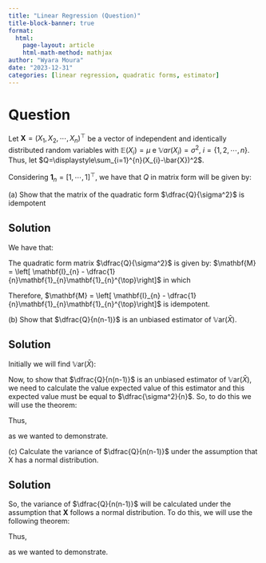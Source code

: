 ```yaml
---
title: "Linear Regression (Question)"
title-block-banner: true
format:
  html:
    page-layout: article
    html-math-method: mathjax
author: "Wyara Moura"
date: "2023-12-31"
categories: [linear regression, quadratic forms, estimator]
---
```


::: hidden

```{=tex}
\usepackage{amsfonts}
\usepackage{dsfont}
\renewcommand{\baselinestretch}{1.2}
\renewcommand{\arraystretch}{1.2}
```
:::

# Question

Let $\mathbf{X} = (X_{1}, X_{2}, \cdots, X_{n})^{\top}$ be a vector of independent and identically distributed random variables with $\mathbb{E}(X_{i})=\mu$ e $\mathbb{V}ar(X_{i})=\sigma^2$, $i=\{1,2,\cdots, n \}$. Thus, let $Q=\displaystyle\sum_{i=1}^{n}(X_{i}-\bar{X})^2$.

Considering $\mathbf{1}_{n}=[1, \cdots, 1]^{\top}$, we have that $Q$ in matrix form will be given by:

\begin{equation*}
\begin{array}{rclllll}
Q & = & \displaystyle\sum_{i=1}^{n}(X_{i}-\bar{X})^2 & = & (\mathbf{X} - \mathbf{1}_{n}\bar{X})^{\top}(\mathbf{X} - \mathbf{1}_{n}\bar{X}) \\[8pt]

& & & = & \mathbf{X}^{\top}\mathbf{X} - \mathbf{X}^{\top}\mathbf{1}_{n}\bar{X} - \bar{X}\mathbf{1}_{n}^{\top}\mathbf{X} + \bar{X}\mathbf{1}_{n}^{\top}\mathbf{1}_{n}\bar{X} \\[8pt]

& & & = & \mathbf{X}^{\top}\mathbf{X} - \mathbf{X}^{\top}\dfrac{1}{n}\mathbf{1}_{n}\mathbf{1}_{n}^{\top}\mathbf{X}  - \dfrac{1}{n}\mathbf{X}^{\top}\mathbf{1}_{n}\mathbf{1}_{n}^{\top}\mathbf{X} + \dfrac{1}{n}\mathbf{X}^{\top}\mathbf{1}_{n}\mathbf{1}_{n}^{\top}\dfrac{1}{n}\mathbf{1}_{n}\mathbf{1}_{n}^{\top}\mathbf{X} \\[8pt]


& & & = & \mathbf{X}^{\top}\mathbf{X} - \dfrac{1}{n}\mathbf{X}^{\top}\mathbf{1}_{n}\mathbf{1}_{n}^{\top}\mathbf{X}  - \dfrac{1}{n}\mathbf{X}^{\top}\mathbf{1}_{n}\mathbf{1}_{n}^{\top}\mathbf{X} + \dfrac{1}{n}\mathbf{X}^{\top}\mathbf{1}_{n}\mathbf{1}_{n}^{\top}\mathbf{X} \\[8pt]

& & & = & \mathbf{X}^{\top}\mathbf{X} - \dfrac{1}{n}\mathbf{X}^{\top}\mathbf{1}_{n}\mathbf{1}_{n}^{\top}\mathbf{X} \\[8pt]

& & & = & \mathbf{X}^{\top} \left[ \mathbf{I}_{n} - \dfrac{1}{n}\mathbf{1}_{n}\mathbf{1}_{n}^{\top}\right] \mathbf{X} \\[8pt]
\end{array}
\end{equation*}


\(a\) Show that the matrix of the quadratic form $\dfrac{Q}{\sigma^2}$ is idempotent

## Solution

We have that:

\begin{equation*}
\begin{array}{rclllll}
\dfrac{Q}{\sigma^2} & = & \dfrac{1}{\sigma^2} \cdot \mathbf{X}^{\top} \left[ \mathbf{I}_{n} - \dfrac{1}{n}\mathbf{1}_{n}\mathbf{1}_{n}^{\top}\right] \mathbf{X} \\[10pt]
\end{array}
\end{equation*}

The quadratic form matrix $\dfrac{Q}{\sigma^2}$ is given by: $\mathbf{M} = \left[ \mathbf{I}_{n} - \dfrac{1}{n}\mathbf{1}_{n}\mathbf{1}_{n}^{\top}\right]$ in which

\begin{equation*}
\begin{array}{rclllll}
\mathbf{M}\times\mathbf{M} & = & \left[ \mathbf{I}_{n} - \dfrac{1}{n}\mathbf{1}_{n}\mathbf{1}_{n}^{\top}\right]\left[ \mathbf{I}_{n} - \dfrac{1}{n}\mathbf{1}_{n}\mathbf{1}_{n}^{\top}\right] \\[10pt]

& = & \mathbf{I}_{n} - \dfrac{1}{n}\mathbf{1}_{n}\mathbf{1}_{n}^{\top} - \dfrac{1}{n}\mathbf{1}_{n}\mathbf{1}_{n}^{\top} + \dfrac{1}{n^2}\mathbf{1}_{n}\mathbf{1}_{n}^{\top}\mathbf{1}_{n}\mathbf{1}_{n}^{\top}  \\[10pt]

& = & \mathbf{I}_{n} - \dfrac{1}{n}\mathbf{1}_{n}\mathbf{1}_{n}^{\top} - \dfrac{1}{n}\mathbf{1}_{n}\mathbf{1}_{n}^{\top} + \dfrac{1}{n^2}\mathbf{1}_{n}\cdot n\cdot\mathbf{1}_{n}^{\top}  \\[10pt]

& = & \mathbf{I}_{n} - \dfrac{1}{n}\mathbf{1}_{n}\mathbf{1}_{n}^{\top}  \\[10pt]

& = & \mathbf{M} \\[10pt]
\end{array}
\end{equation*}

Therefore, $\mathbf{M} = \left[ \mathbf{I}_{n} - \dfrac{1}{n}\mathbf{1}_{n}\mathbf{1}_{n}^{\top}\right]$ is idempotent.

\(b\) Show that $\dfrac{Q}{n(n-1)}$ is an unbiased estimator of $\mathbb{V}\mbox{ar}(\bar{X})$.

## Solution

Initially we will find $\mathbb{V}\mbox{ar}(\bar{X})$: 

\begin{equation*}
\begin{array}{rclllll}
\mathbb{V}\mbox{ar}(\bar{X}) & = & \mathbb{V}ar\left(\dfrac{\displaystyle\sum_{i=1}^{n}X_{i}}{n}\right) & = & \dfrac{1}{n^2} \mathbb{V}\mbox{ar}\left(\displaystyle\sum_{i=1}^{n}X_{i}\right) \\[15pt] 
 & \stackrel{v.a. ind.}{=} & \dfrac{1}{n^2} \displaystyle\sum_{i=1}^{n}\mathbb{V}ar\left(X_{i}\right) & \stackrel{i.i.d.}{=} & \dfrac{1}{n^2} \cdot n\cdot\sigma^2 \\[10pt]

& = & \dfrac{\sigma^2}{n} \\[10pt]

\end{array}
\end{equation*}

Now, to show that $\dfrac{Q}{n(n-1)}$ is an unbiased estimator of $\mathbb{V}\mbox{ar}(\bar{X})$, we need to calculate the value expected value of this estimator and this expected value must be equal to $\dfrac{\sigma^2}{n}$. So, to do this we will use the theorem:

\begin{theorem}
If $\mathbf{y}$ is a random vector with mean $\boldsymbol{\mu}$ and covariance matrix $\boldsymbol{\Sigma}$ and if $\mathbf{A}$ is a symmetric matrix of constants, then
\begin{equation*}
\begin{array}{rclllll}
\mathbb{E}[\mathbf{y}^{\top}\mathbf{A}\mathbf{y}] & = & \mbox{tr}(\mathbf{A}\boldsymbol{\Sigma}) + \boldsymbol{\mu}^{\top}\mathbf{A}\boldsymbol{\mu}. 
\end{array}
\end{equation*}
\end{theorem}

Thus,

\begin{equation*}
\begin{array}{rclllll}
\mathbb{E}\left[\dfrac{Q}{n(n-1)}\right] & = & \dfrac{1}{n(n-1)} \left\{ \mbox{tr}\left[ \left( \mathbf{I}_{n} - \dfrac{1}{n}\mathbf{1}_{n}\mathbf{1}_{n}^{\top}\right)\sigma^2\cdot \mathbf{I}_{n} \right] + \mu \cdot \mathbf{1}_{n}^{\top} \left( \mathbf{I}_{n} - \dfrac{1}{n}\mathbf{1}_{n}\mathbf{1}_{n}^{\top}\right)\mathbf{1}_{n}\cdot \mu \right\} \\[10pt]

& = & \dfrac{1}{n(n-1)} \left\{ \sigma^2 \mbox{tr}\left( \mathbf{I}_{n} - \dfrac{1}{n}\mathbf{1}_{n}\mathbf{1}_{n}^{\top}\right) + \mu^2 \cdot \mathbf{1}_{n}^{\top}\mathbf{1}_{n} -  \mu^2 \cdot \dfrac{1}{n}\mathbf{1}_{n}^{\top}\mathbf{1}_{n}\mathbf{1}_{n}^{\top}\mathbf{1}_{n}\right\} \\[10pt]

& = & \dfrac{1}{n(n-1)} \left\{ \sigma^2 \left[\mbox{tr}\left( \mathbf{I}_{n}\right)  - \mbox{tr}\left( \dfrac{1}{n}\mathbf{1}_{n}\mathbf{1}_{n}^{\top}\right)\right] + \mu^2 \cdot n -  \mu^2 \cdot\dfrac{1}{n}n^2\right\} \\[10pt]

& = & \dfrac{1}{n(n-1)} \left\{ \sigma^2 \left[n  - \dfrac{1}{n}\mbox{tr}\left( \mathbf{1}_{n}\mathbf{1}_{n}^{\top}\right)\right] + \mu^2 \cdot n -  \mu^2 \cdot n\right\} \\[10pt]

& = & \dfrac{1}{n(n-1)} \left[ \sigma^2 \left(n  - \dfrac{1}{n}n\right) \right] \\[10pt]

& = &  \dfrac{1}{n(n-1)} \left[ \sigma^2 \left(n  - 1\right) \right] \\[10pt]

& = & \dfrac{\sigma^2}{n}  \\[10pt]
\end{array}
\end{equation*}

as we wanted to demonstrate.

\(c\) Calculate the variance of $\dfrac{Q}{n(n-1)}$ under the assumption that X has a normal distribution.

## Solution

So, the variance of $\dfrac{Q}{n(n-1)}$ will be calculated under the assumption that $\mathbf{X}$ follows a normal distribution. To do this, we will use the following theorem:

\begin{theorem}
If $\mathbf{y}$ is a random vector with distribution $\mathcal{N}_{n}(\boldsymbol{\mu}, \boldsymbol{\Sigma})$, and if $\mathbf{A}$ is a symmetric matrix of constants, then
\begin{equation*}
\begin{array}{rclllll}
\mathbb{V}\mathrm{ar}[\mathbf{y}^{\top}\mathbf{A}\mathbf{y}] & = & 2 \mathrm{tr}[(\mathbf{A}\boldsymbol{\Sigma})^2] + 4\boldsymbol{\mu}^{\top}\mathbf{A}\boldsymbol{\Sigma}\mathbf{A}\boldsymbol{\mu}. 
\end{array}
\end{equation*}
\end{theorem}


Thus,

\begin{equation*}
\begin{array}{rclllll}
\mathbb{V}\mbox{ar}\left[\dfrac{Q}{n(n-1)}\right] & = & \dfrac{1}{n^2(n-1)^2} \mathbb{V}\mbox{ar}(Q) \\[10pt]

& = & \dfrac{1}{n^2(n-1)^2} \mathbb{V}\mbox{ar}\left( \mathbf{X}^{\top} \left[ \mathbf{I}_{n} - \dfrac{1}{n}\mathbf{1}_{n}\mathbf{1}_{n}^{\top}\right] \mathbf{X}\right)  \\[10pt]

& = & \dfrac{1}{n^2(n-1)^2} \left\{ 2\cdot\mbox{tr}\left(\left[ \left( \mathbf{I}_{n} - \dfrac{1}{n}\mathbf{1}_{n}\mathbf{1}_{n}^{\top}\right)\sigma^2\cdot \mathbf{I}_{n} \right]^2 \right) +  \right. \\[10pt]

& & + \; \left. 4\mu \cdot \mathbf{1}_{n}^{\top} \left( \mathbf{I}_{n} - \dfrac{1}{n}\mathbf{1}_{n}\mathbf{1}_{n}^{\top}\right)\sigma^2\cdot \mathbf{I}_{n}\left( \mathbf{I}_{n} - \dfrac{1}{n}\mathbf{1}_{n}\mathbf{1}_{n}^{\top}\right)\mathbf{1}_{n}\cdot \mu \right\}  \\[10pt]

& = & \dfrac{1}{n^2(n-1)^2} \left\{ 2\sigma^4\cdot\mbox{tr}\left[\left( \mathbf{I}_{n} - \dfrac{1}{n}\mathbf{1}_{n}\mathbf{1}_{n}^{\top}\right)^2 \right] +  4\mu^2\sigma^2 \cdot \mathbf{1}_{n}^{\top} \left( \mathbf{I}_{n} - \dfrac{1}{n}\mathbf{1}_{n}\mathbf{1}_{n}^{\top}\right)\mathbf{1}_{n} \right\}  \\[12pt]

& = & \dfrac{1}{n^2(n-1)^2} \left[ 2\sigma^4\cdot\mbox{tr}\left( \mathbf{I}_{n} - \dfrac{1}{n}\mathbf{1}_{n}\mathbf{1}_{n}^{\top}\right)  +  4\mu^2\sigma^2 \cdot\left( \mathbf{1}_{n}^{\top} \mathbf{1}_{n} - \dfrac{1}{n}\mathbf{1}_{n}^{\top} \mathbf{1}_{n}\mathbf{1}_{n}^{\top}\mathbf{1}_{n}\right) \right]   \\[12pt]

& = & \dfrac{1}{n^2(n-1)^2} \left[ 2\sigma^4\cdot\mbox{tr}\left( \mathbf{I}_{n} - \dfrac{1}{n}\mathbf{1}_{n}\mathbf{1}_{n}^{\top}\right)  +  4\mu^2\sigma^2 \cdot\left( n - \dfrac{1}{n}n^2\right) \right]   \\[10pt]

& = & \dfrac{1}{n^2(n-1)^2} \left[ 2\sigma^4\cdot\left[\mbox{tr}\left( \mathbf{I}_{n}\right)  - \mbox{tr}\left( \dfrac{1}{n}\mathbf{1}_{n}\mathbf{1}_{n}^{\top}\right)\right]  +  4\mu^2\sigma^2 \cdot\left( n - n\right) \right]   \\[10pt]

& = & \dfrac{1}{n^2(n-1)^2} \left[ 2\sigma^4\cdot\left(n-1\right) \right]   \\[10pt]

& = & \dfrac{2\sigma^4}{n^2(n-1)} \\[10pt]

\end{array}
\end{equation*}

as we wanted to demonstrate.
